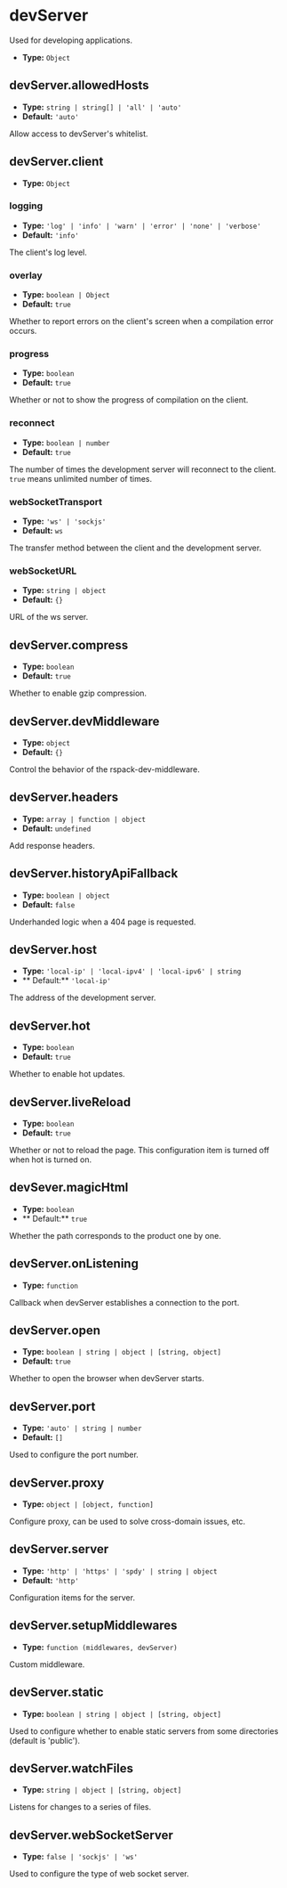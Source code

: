 # devServer

Used for developing applications.

- **Type:** `Object`

## devServer.allowedHosts

- **Type:** `string | string[] | 'all' | 'auto'`
- **Default:** `'auto'`

Allow access to devServer's whitelist.

## devServer.client

- **Type:** `Object`

### logging

- **Type:** `'log' | 'info' | 'warn' | 'error' | 'none' | 'verbose'`
- **Default:** `'info'`

The client's log level.

### overlay

- **Type:** `boolean | Object`
- **Default:** `true`

Whether to report errors on the client's screen when a compilation error occurs.

### progress

- **Type:** `boolean`
- **Default:** `true`

Whether or not to show the progress of compilation on the client.

### reconnect

- **Type:** `boolean | number`
- **Default:** `true`

The number of times the development server will reconnect to the client. `true` means unlimited number of times.

### webSocketTransport

- **Type:** `'ws' | 'sockjs'`
- **Default:** `ws`

The transfer method between the client and the development server.

### webSocketURL

- **Type:** `string | object`
- **Default:** `{}`

URL of the ws server.

## devServer.compress

- **Type:** `boolean`
- **Default:** `true`

Whether to enable gzip compression.

## devServer.devMiddleware

- **Type:** `object`
- **Default:** `{}`

Control the behavior of the rspack-dev-middleware.

## devServer.headers

- **Type:** `array | function | object`
- **Default:** `undefined`

Add response headers.

## devServer.historyApiFallback

- **Type:** `boolean | object`
- **Default:** `false`

Underhanded logic when a 404 page is requested.

## devServer.host

- **Type:** `'local-ip' | 'local-ipv4' | 'local-ipv6' | string`
- ** Default:** `'local-ip'`

The address of the development server.

## devServer.hot

- **Type:** `boolean`
- **Default:** `true`

Whether to enable hot updates.

## devServer.liveReload

- **Type:** `boolean`
- **Default:** `true`

Whether or not to reload the page. This configuration item is turned off when hot is turned on.

## devSever.magicHtml

- **Type:** `boolean`
- ** Default:** `true`

Whether the path corresponds to the product one by one.

## devServer.onListening

- **Type:** `function`

Callback when devServer establishes a connection to the port.

## devServer.open

- **Type:** `boolean | string | object | [string, object]`
- **Default:** `true`

Whether to open the browser when devServer starts.

## devServer.port

- **Type:** `'auto' | string | number`
- **Default:** `[]`

Used to configure the port number.

## devServer.proxy

- **Type:** `object | [object, function]`

Configure proxy, can be used to solve cross-domain issues, etc.

## devServer.server

- **Type:** `'http' | 'https' | 'spdy' | string | object`
- **Default:** `'http'`

Configuration items for the server.

## devServer.setupMiddlewares

- **Type:** `function (middlewares, devServer)`

Custom middleware.

## devServer.static

- **Type:** `boolean | string | object | [string, object]`

Used to configure whether to enable static servers from some directories (default is 'public').

## devServer.watchFiles

- **Type:** `string | object | [string, object]`

Listens for changes to a series of files.

## devServer.webSocketServer

- **Type:** `false | 'sockjs' | 'ws'`

Used to configure the type of web socket server.
